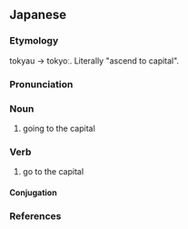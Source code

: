 ==Japanese==
{{ja-kanjitab|と|きょう|yomi=o}}

===Etymology===
tokyau → tokyoː. Literally "ascend to capital".

===Pronunciation===
{{ja-pron|yomi=o|ときょう|acc=0|acc_ref=DJR}}

===Noun===
{{ja-noun|ときょう|hhira=ときやう}}

# going to the capital

===Verb===
{{ja-verb-suru|ときょう|hhira=ときやう}}

# go to the capital

====Conjugation====
{{ja-suru|ときょう}}

===References===
<references/>